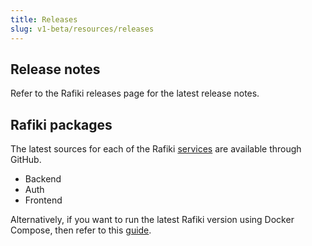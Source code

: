 ```yaml
---
title: Releases
slug: v1-beta/resources/releases
---
```



## Release notes

Refer to the Rafiki releases <LinkOut href="https://github.com/interledger/rafiki/releases">page</LinkOut> for the latest release notes.

## Rafiki packages

The latest sources for each of the Rafiki [services](/v1-beta/resources/architecture) are available through GitHub.

* <LinkOut href="https://github.com/interledger/rafiki/tree/main/packages/backend">
    Backend
  </LinkOut>
* <LinkOut href="https://github.com/interledger/rafiki/tree/main/packages/auth">
    Auth
  </LinkOut>
* <LinkOut href="https://github.com/interledger/rafiki/tree/main/packages/frontend">
    Frontend
  </LinkOut>

Alternatively, if you want to run the latest Rafiki version using Docker Compose, then refer to this [guide](/v1-beta/integration/deployment/docker-compose).
